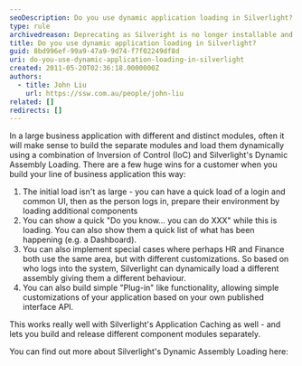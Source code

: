 ```yaml
---
seoDescription: Do you use dynamic application loading in Silverlight?
type: rule
archivedreason: Deprecating as Silveright is no longer installable and has been deprecated for 10 years.
title: Do you use dynamic application loading in Silverlight?
guid: 8bd996ef-99a9-47a9-9d74-f7f02249df8d
uri: do-you-use-dynamic-application-loading-in-silverlight
created: 2011-05-20T02:36:18.0000000Z
authors:
  - title: John Liu
    url: https://ssw.com.au/people/john-liu
related: []
redirects: []
---
```


In a large business application with different and distinct modules, often it will make sense to build the separate modules and load them dynamically using a combination of Inversion of Control (IoC) and Silverlight's Dynamic Assembly Loading.
There are a few huge wins for a customer when you build your line of business application this way:

1. The initial load isn't as large - you can have a quick load of a login and common UI, then as the person logs in, prepare their environment by loading additional components
2. You can show a quick "Do you know… you can do XXX" while this is loading. You can also show them a quick list of what has been happening (e.g. a Dashboard).
3. You can also implement special cases where perhaps HR and Finance both use the same area, but with different customizations. So based on who logs into the system, Silverlight can dynamically load a different assembly giving them a different behaviour.
4. You can also build simple "Plug-in" like functionality, allowing simple customizations of your application based on your own published interface API.

This works really well with Silverlight's Application Caching as well - and lets you build and release different component modules separately.

You can find out more about Silverlight's Dynamic Assembly Loading here: